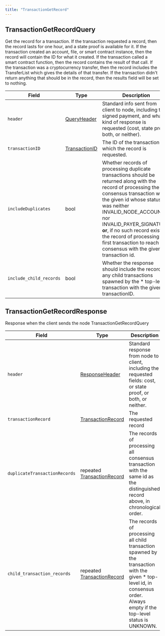 ---
title: "TransactionGetRecord"
---


## TransactionGetRecordQuery

Get the record for a transaction. If the transaction requested a record, then the record lasts for one hour, and a state proof is available for it. If the transaction created an account, file, or smart contract instance, then the record will contain the ID for what it created. If the transaction called a smart contract function, then the record contains the result of that call. If the transaction was a cryptocurrency transfer, then the record includes the TransferList which gives the details of that transfer. If the transaction didn't return anything that should be in the record, then the results field will be set to nothing.

| Field                   | Type                                                                                               | Description                                                                                                                                                                                                                                                                                                                                                                     |
| ----------------------- | -------------------------------------------------------------------------------------------------- | ------------------------------------------------------------------------------------------------------------------------------------------------------------------------------------------------------------------------------------------------------------------------------------------------------------------------------------------------------------------------------- |
| `header`                | [QueryHeader](/hedera/sdks-and-apis/hedera-api/miscellaneous/queryheader)   | Standard info sent from client to node, including the signed payment, and what kind of response is requested (cost, state proof, both, or neither).                                                                                                                                                                                                                             |
| `transactionID`         | [TransactionID](/hedera/sdks-and-apis/hedera-api/basic-types/transactionid) | The ID of the transaction for which the record is requested.                                                                                                                                                                                                                                                                                                                    |
| `includeDuplicates`     | bool                                                                                               | Whether records of processing duplicate transactions should be returned along with the record of processing the first consensus transaction with the given id whose status was neither INVALID\_NODE\_ACCOUNT nor INVALID\_PAYER\_SIGNATURE; **or**, if no such record exists, the record of processing the first transaction to reach consensus with the given transaction id. |
| `include_child_records` | bool                                                                                               | Whether the response should include the records of any child transactions spawned by the \* top-level transaction with the given transactionID.                                                                                                                                                                                                                                 |

## TransactionGetRecordResponse

Response when the client sends the node TransactionGetRecordQuery

| Field                         | Type                                                                                                                  | Description                                                                                                                                                                     |
| ----------------------------- | --------------------------------------------------------------------------------------------------------------------- | ------------------------------------------------------------------------------------------------------------------------------------------------------------------------------- |
| `header`                      | [ResponseHeader](/hedera/sdks-and-apis/hedera-api/miscellaneous/responseheader)                | Standard response from node to client, including the requested fields: cost, or state proof, or both, or neither.                                                               |
| `transactionRecord`           | [TransactionRecord](/hedera/sdks-and-apis/hedera-api/miscellaneous/transactionrecord)          | The requested record                                                                                                                                                            |
| `duplicateTransactionRecords` | repeated [TransactionRecord](/hedera/sdks-and-apis/hedera-api/miscellaneous/transactionrecord) | The records of processing all consensus transaction with the same id as the distinguished record above, in chronological order.                                                 |
| `child_transaction_records`   | repeated [TransactionRecord](/hedera/sdks-and-apis/hedera-api/miscellaneous/transactionrecord) | The records of processing all child transaction spawned by the transaction with the given \* top-level id, in consensus order. Always empty if the top-level status is UNKNOWN. |
